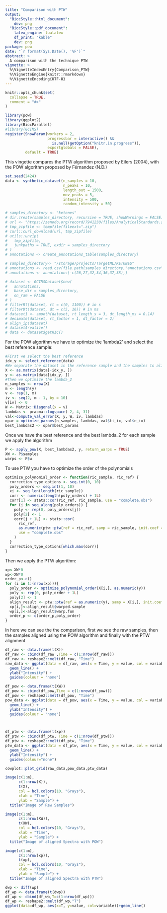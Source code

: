 ```yaml
---
title: "Comparison with PTW"
output:
  "BiocStyle::html_document":
    dev: png
  "BiocStyle::pdf_document":
    latex_engine: lualatex
    df_print: "kable"
    dev: png
package: pow
date: "`r format(Sys.Date(), '%F')`"
abstract: >
  A comparison with the technique PTW
vignette: >
  %\VignetteIndexEntry{Comparison_PTW}
  %\VignetteEngine{knitr::rmarkdown}
  %\VignetteEncoding{UTF-8}
---
```


```r
knitr::opts_chunk$set(
  collapse = TRUE,
  comment = "#>"
)
```

```r
library(pow)
library(ggplot2)
library(BiocParallel)
#library(GCIMS)
register(SnowParam(workers = 2, 
                   progressbar = interactive() && 
                     is.null(getOption("knitr.in.progress")), 
                   exportglobals = FALSE), 
         default = TRUE)
```

This vingette compares the PTW algorithm proposed by Eilers (2004), with the POW algorithm proposed by Férnandez (N.D.)
```r
set.seed(2424)
data <- synthetic_dataset(n_samples = 10,
                          n_peaks = 10,
                          length_out = 1500,
                          mov_peaks = 5,
                          intensity = 500,
                          random_intensity = 50)
```

```r
# samples_directory <- "ketones"
# dir.create(samples_directory, recursive = TRUE, showWarnings = FALSE)
# url <- "https://zenodo.org/record/7941230/files/AnalyticalStandards.zip?download=1"
# tmp_zipfile <- tempfile(fileext=".zip")
# curl::curl_download(url, tmp_zipfile)
# utils::unzip(
#   tmp_zipfile,
#   junkpaths = TRUE, exdir = samples_directory
# )
# annotations <- create_annotations_table(samples_directory)
```

```r
# samples_directory<- "/storage/projects/TargetML/KETONES"
# annotations <- read.csv(file.path(samples_directory,"annotations.csv"))
# annotations <- annotations[-c(26,27,32,34,36,37,38),]
```


```r
# dataset <- GCIMSDataset$new(
#   annotations,
#   base_dir = samples_directory,
#   on_ram = FALSE 
# )
# filterRt(dataset, rt = c(0, 1100)) # in s
# filterDt(dataset, dt = c(5, 16)) # in ms
# dataset1 <- smooth(dataset, rt_length_s = 3, dt_length_ms = 0.14)
# decimate(dataset, rt_factor = 1, dt_factor = 2)
# align_ip(dataset)
# dataset$realize()
# data <- dataset$getRIC()
```

For the POW algorithm we have to optimize the 'lambda2' and select the best reference sample:
```r
#First we select the best reference
idx_y <- select_reference(data)
#We separate the dataset in the reference sample and the samples to align
X <- as.matrix(data[-idx_y, ])
y <- as.matrix(data[idx_y, ])
#Then we optimize the lambda_2 
n_samples <- nrow(X)
m <- length(y)
v <- rep(1, m)
iv <- seq(2, m - 1, by = 10)
v[iv] <- 0
W <- Matrix::Diagonal(x = v)
lambdas <- pracma::logspace(-2, 4, 31)
val<-compute_val_error(X, y, W, iv, lambdas)
opar = optimize_params(n_samples, lambdas, val$ti_ix, val$e_ix)
best_lambdas2 <- opar$best_params
```

Once we have the best reference and the best lambda_2 for each sample we apply the algorithm
```r
P <- apply_pow(X, best_lambdas2, y, return_warps = TRUE)
XW <- P$samples
warps <- P$w
```
To use PTW you have to optimize the order of the polynomials
```r
optimize_polynomial_order <- function(ric_sample, ric_ref) {
  correction_type_options <- seq.int(0, 10)
  poly_orders <- seq.int(1, 10)
  xi <- seq_len(length(ric_sample))
  corr <- numeric(length(poly_orders) + 1L)
  corr[1] <- stats::cor(ric_ref, ric_sample, use = "complete.obs")
  for (j in seq_along(poly_orders)) {
    poly <- rep(0, poly_orders[j])
    poly[2] <- 1
    corr[j + 1L] <- stats::cor(
      ric_ref,
      as.numeric(ptw::ptw(ref = ric_ref, samp = ric_sample, init.coef = poly)$warped.sample[1,]),
      use = "complete.obs"
    )
  }
  correction_type_options[which.max(corr)]
}
```

Then we apply the PTW algorithm:
```r
xp<-XW*0
wp<-XW*0
order_p<-c()
for (i in 1:(nrow(xp))){
  poly_order <- optimize_polynomial_order(X[i,], as.numeric(y))
  poly <- rep(0, poly_order + 1L)
  poly[2] <- 1
  align_result <- ptw::ptw(ref = as.numeric(y), samp = X[i,], init.coef = poly)
  xp[i,]<-align_result$warped.sample
  wp[i,]<-align_result$warp.fun
  order_p <- c(order_p,poly_order)
}
```

In here we can see the the comparison, first we see the raw samples, then the samples aligned using the POW algorithm and finally with the PTW alignment
```r
df_raw <- data.frame(t(X))
df_raw <- cbind(df_raw ,Time = c(1:nrow(df_raw)))
df_raw <- reshape2::melt(df_raw, "Time")
raw_data <- ggplot(data = df_raw, aes(x = Time, y = value, col = variable)) +
  geom_line() +
  ylab("Intensity") +
  guides(colour = "none")

df_pow <- data.frame(t(XW))
df_pow <- cbind(df_pow,Time = c(1:nrow(df_pow)))
df_pow <- reshape2::melt(df_pow, "Time")
pow_data <- ggplot(data = df_pow, aes(x = Time, y = value, col = variable)) + 
  geom_line() +
  ylab("Intensity") +
  guides(colour = "none")



df_ptw <- data.frame(t(xp))
df_ptw <- cbind(df_ptw, Time = c(1:nrow(df_ptw)))
df_ptw <- reshape2::melt(df_ptw, "Time")
ptw_data <- ggplot(data = df_ptw, aes(x = Time, y = value, col = variable)) +
  geom_line() +
  ylab("Intensity") +
  guides(colour="none")

cowplot::plot_grid(raw_data,pow_data,ptw_data)
```
```r
image(c(1:m), 
      c(1:nrow(X)), 
      t(X), 
      col = hcl.colors(10, "Grays"),  
      xlab = "Time", 
      ylab = "Sample") + 
  title("Image of Raw Samples")
```

```r
image(c(1:m), 
      c(1:nrow(XW)), 
      t(XW), 
      col = hcl.colors(10, "Grays"),  
      xlab = "Time", 
      ylab = "Sample") + 
  title("Image of aligned Spectra with POW")
```

```r
image(c(1:m), 
      c(1:nrow(xp)), 
      t(xp), 
      col = hcl.colors(10, "Grays"),  
      xlab = "Time", 
      ylab = "Sample") + 
  title("Image of aligned Spectra with PTW")
```

```r
dwp <- diff(wp)
df_wp <- data.frame(t(dwp))
df_wp <- cbind(df_wp,T=c(1:nrow(df_wp)))
df_wp <- reshape2::melt(df_wp,"T")
ggplot(data=df_wp, aes(x=T, y=value, col=variable))+geom_line()
```
